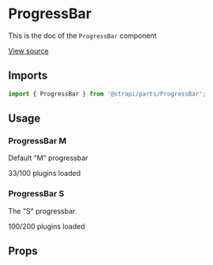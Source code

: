 <!--- ProgressBar.stories.mdx --->


<Meta
  title="Design System/Atoms/ProgressBar"
  component={ProgressBar}
/>

# ProgressBar

This is the doc of the `ProgressBar` component

[View source](https://github.com/strapi/parts/tree/develop/packages/strapi-parts/src/ProgressBar)

## Imports

```js
import { ProgressBar } from '@strapi/parts/ProgressBar';
```

## Usage

### ProgressBar M

Default "M" progressbar

<Canvas>
  <Story name="M">
    <ProgressBar value={33}>33/100 plugins loaded</ProgressBar>
  </Story>
</Canvas>

### ProgressBar S

The "S" progressbar

<Canvas>
  <Story name="S">
    <ProgressBar value={100} size="S">
      100/200 plugins loaded
    </ProgressBar>
  </Story>
</Canvas>

## Props

<ArgsTable of={ProgressBar} />
